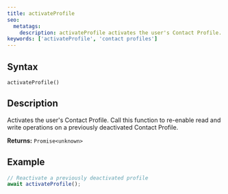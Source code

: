 ```yaml
---
title: activateProfile
seo:
  metatags:
    description: activateProfile activates the user's Contact Profile.
keywords: ['activateProfile', 'contact profiles']
---
```


## Syntax

`activateProfile()`

## Description

Activates the user's Contact Profile.
Call this function to re-enable read and write operations on a previously deactivated Contact Profile.

**Returns:** `Promise<unknown>`

## Example

```js
// Reactivate a previously deactivated profile
await activateProfile();
```